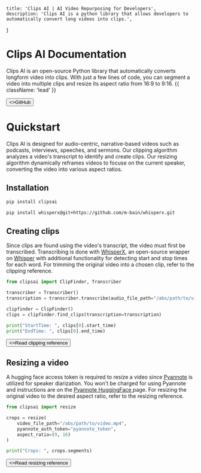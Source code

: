 
	title: 'Clips AI | AI Video Repurposing for Developers',
	description: 'Clips AI is a python library that allows developers to automatically convert long videos into clips.',
}



<HeroPattern />

# Clips AI Documentation

Clips AI is an open-source Python library that automatically converts longform video into clips. With just a few lines of code, you can segment a video into multiple clips and resize its aspect ratio from 16:9 to 9:16. {{ className: 'lead' }}

<div className="not-prose mb-16 mt-6 flex gap-3">
	<Button href="https://github.com/ClipsAI/clipsai" target="_blank" arrow="right">
    	<>GitHub</>
  	</Button>
</div>



# Quickstart

<Note>
    Clips AI is designed for audio-centric, narrative-based videos such as podcasts, interviews, speeches, and sermons. Our clipping algorithm analyzes a video's transcript to identify and create clips. Our resizing algorithm dynamically reframes videos to focuse on the current speaker, converting the video into various aspect ratios.
</Note>

## Installation

```bash {{ language: 'python' }}
pip install clipsai
```

```bash {{ language: 'python' }}
pip install whisperx@git+https://github.com/m-bain/whisperx.git
```



## Creating clips

Since clips are found using the video's transcript, the video must first be transcribed. Transcribing is done with [WhisperX](https://github.com/m-bain/whisperX), an open-source wrapper on [Whisper](https://github.com/openai/whisper) with additional functionality for detecting start and stop times for each word. For trimming the original video into a chosen clip, refer to the clipping reference.

```python
from clipsai import ClipFinder, Transcriber

transcriber = Transcriber()
transcription = transcriber.transcribe(audio_file_path="/abs/path/to/video.mp4")

clipfinder = ClipFinder()
clips = clipfinder.find_clips(transcription=transcription)

print("StartTime: ", clips[0].start_time)
print("EndTime: ", clips[0].end_time)
```

<div className="not-prose">
	<Button href="/references/clip" variant="text" arrow="right">
    	<>Read clipping reference</>
  	</Button>
</div>

## Resizing a video

A hugging face access token is required to resize a video since [Pyannote](https://github.com/pyannote/pyannote-audio) is utilized for speaker diarization. You won't be charged for using Pyannote and instructions are on the [Pyannote HuggingFace ](https://huggingface.co/pyannote/speaker-diarization-3.0#requirements) page. For resizing the original video to the desired aspect ratio, refer to the resizing reference.


```python
from clipsai import resize

crops = resize(
    video_file_path="/abs/path/to/video.mp4",
    pyannote_auth_token="pyannote_token",
    aspect_ratio=(9, 16)
)

print("Crops: ", crops.segments)
```


<div className="not-prose">
	<Button href="/references/resize" variant="text" arrow="right">
    	<>Read resizing reference</>
  	</Button>
</div>

